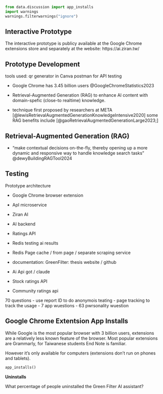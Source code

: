 ```{=mdx}
import MyEmbed from '/src/components/Embed'
import Figure from '/src/components/Figure'
import Watch from '../images/prototypes/ai-watch.png'
import Susan from '../images/prototypes/susan-pink-app.png'
```

```python
from data.discussion import app_installs
import warnings
warnings.filterwarnings("ignore")
```

## Interactive Prototype

The interactive prototype is publicy available at the Google Chrome extensions store and separately at the website:
https://ai.ziran.tw/


## Prototype Development

tools used: 
qr generator in Canva
postman for API testing


- Google Chrome has 3.45 billion users @GoogleChromeStatistics2023

- Retrieval-Augmented Generation (RAG) to enhance AI content with domain-spefic (close-to realtime) knowledge.
- technique first proposed by researchers at META [@lewisRetrievalAugmentedGenerationKnowledgeIntensive2020] some RAG benefits include [@gaoRetrievalAugmentedGenerationLarge2023;]

## Retrieval-Augmented Generation (RAG) 

- "make contextual decisions on-the-fly, thereby opening up a more dynamic and responsive way to handle knowledge search tasks" @dewyBuildingRAGTool2024

## Testing

Prototype architecture

- Google Chrome browser extension 
- ApI microservice

- Ziran AI
- AI backend
- Ratings API
- Redis testing ai results
- Redis Page cache / from page / separate scraping service
- documentation: GreenFilter: thesis website / github
- Ai Api got / claude
- Stock ratings API
- Community ratings api

70 questions
- use report ID to do anonymois teating
- page tracking to track the usage
- 7 app wuestions
- 63 pwrsonality wuestion


## Google Chrome Extentsion App Installs

While Google is the most popular browser with 3 billion users, extensions are a relatively less known feature of the browser. Most popular extensions are Grammarly, for Taiwanese students End Note is familiar.

However it's only available for computers (extensions don't run on phones and tablets).

```python
app_installs()
```

**Uninstalls**

What percentage of people uninstalled the Green Filter AI assistant?